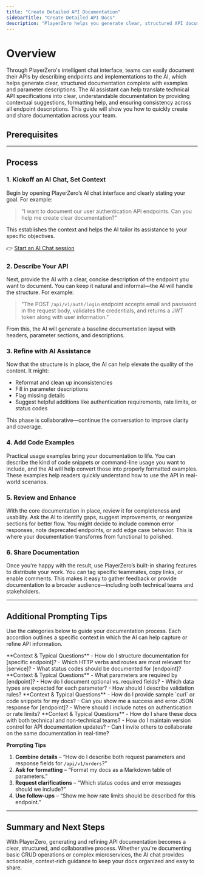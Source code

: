 ```yaml
---
title: "Create Detailed API Documentation"
sidebarTitle: "Create Detailed API Docs"
description: "PlayerZero helps you generate clear, structured API documentation using AI-based suggestions and formatting."
---
```



# Overview

Through PlayerZero's intelligent chat interface, teams can easily document their APIs by describing endpoints and implementations to the AI, which helps generate clear, structured documentation complete with examples and parameter descriptions. The AI assistant can help translate technical API specifications into clear, understandable documentation by providing contextual suggestions, formatting help, and ensuring consistency across all endpoint descriptions. This guide will show you how to quickly create and share documentation across your team.

## Prerequisites

<SourceControlManagement/>

---

## Process

### 1. Kickoff an AI Chat, Set Context
Begin by opening PlayerZero’s AI chat interface and clearly stating your goal. For example:

> "I want to document our user authentication API endpoints. Can you help me create clear documentation?"

This establishes the context and helps the AI tailor its assistance to your specific objectives.

👉 [Start an AI Chat session](https://app.playerzero.ai/chat)

### 2. Describe Your API 
Next, provide the AI with a clear, concise description of the endpoint you want to document. You can keep it natural and informal—the AI will handle the structure. For example:

> "The POST `/api/v1/auth/login` endpoint accepts email and password in the request body, validates the credentials, and returns a JWT token along with user information."

From this, the AI will generate a baseline documentation layout with headers, parameter sections, and descriptions.

### 3. Refine with AI Assistance
Now that the structure is in place, the AI can help elevate the quality of the content. It might:
- Reformat and clean up inconsistencies
- Fill in parameter descriptions
- Flag missing details
- Suggest helpful additions like authentication requirements, rate limits, or status codes

This phase is collaborative—continue the conversation to improve clarity and coverage.

### 4. Add Code Examples
Practical usage examples bring your documentation to life. You can describe the kind of code snippets or command-line usage you want to include, and the AI will help convert those into properly formatted examples. These examples help readers quickly understand how to use the API in real-world scenarios.

### 5. Review and Enhance
With the core documentation in place, review it for completeness and usability. Ask the AI to identify gaps, suggest improvements, or reorganize sections for better flow. You might decide to include common error responses, note deprecated endpoints, or add edge case behavior. This is where your documentation transforms from functional to polished.

### 6. Share Documentation
Once you're happy with the result, use PlayerZero’s built-in sharing features to distribute your work. You can tag specific teammates, copy links, or enable comments. This makes it easy to gather feedback or provide documentation to a broader audience—including both technical teams and stakeholders.

---

## Additional Prompting Tips

Use the categories below to guide your documentation process. Each accordion outlines a specific context in which the AI can help capture or refine API information.

<AccordionGroup>

  <Accordion title="Endpoint Definitions">
    **Context & Typical Questions**  
    - How do I structure documentation for [specific endpoint]?  
    - Which HTTP verbs and routes are most relevant for [service]?  
    - What status codes should be documented for [endpoint]?  
  </Accordion>

  <Accordion title="Parameter Descriptions & Validation">
    **Context & Typical Questions**  
    - What parameters are required by [endpoint]?  
    - How do I document optional vs. required fields?  
    - Which data types are expected for each parameter?  
    - How should I describe validation rules?  
  </Accordion>

  <Accordion title="Request/Response Examples">
    **Context & Typical Questions**  
    - How do I provide sample `curl` or code snippets for my docs?  
    - Can you show me a success and error JSON response for [endpoint]?  
    - Where should I include notes on authentication or rate limits?  
  </Accordion>

  <Accordion title="Collaboration & Sharing">
    **Context & Typical Questions**  
    - How do I share these docs with both technical and non-technical teams?  
    - How do I maintain version control for API documentation updates?  
    - Can I invite others to collaborate on the same documentation in real-time?  
  </Accordion>

</AccordionGroup>

**Prompting Tips**

1. **Combine details** – “How do I describe both request parameters and response fields for `/api/v1/orders`?”  
2. **Ask for formatting** – “Format my docs as a Markdown table of parameters.”  
3. **Request clarifications** – “Which status codes and error messages should we include?”  
4. **Use follow-ups** – “Show me how rate limits should be described for this endpoint.”

---

## Summary and Next Steps

With PlayerZero, generating and refining API documentation becomes a clear, structured, and collaborative process. Whether you're documenting basic CRUD operations or complex microservices, the AI chat provides actionable, context-rich guidance to keep your docs organized and easy to share.